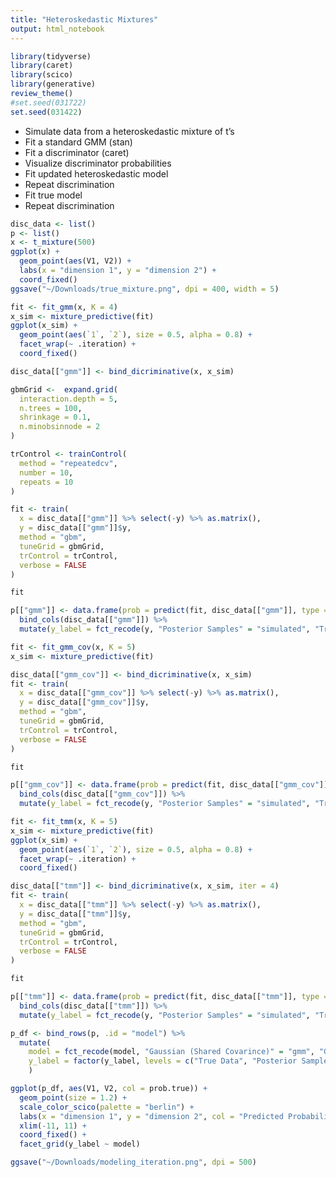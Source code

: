 ```yaml
---
title: "Heteroskedastic Mixtures"
output: html_notebook
---
```


```r
library(tidyverse)
library(caret)
library(scico)
library(generative)
review_theme()
#set.seed(031722)
set.seed(031422)
```

* Simulate data from a heteroskedastic mixture of t's
* Fit a standard GMM (stan)
* Fit a discriminator (caret)
* Visualize discriminator probabilities
* Fit updated heteroskedastic model
* Repeat discrimination
* Fit true model
* Repeat discrimination

```r
disc_data <- list()
p <- list()
x <- t_mixture(500)
ggplot(x) +
  geom_point(aes(V1, V2)) +
  labs(x = "dimension 1", y = "dimension 2") +
  coord_fixed()
ggsave("~/Downloads/true_mixture.png", dpi = 400, width = 5)
```

```r
fit <- fit_gmm(x, K = 4)
x_sim <- mixture_predictive(fit)
ggplot(x_sim) +
  geom_point(aes(`1`, `2`), size = 0.5, alpha = 0.8) +
  facet_wrap(~ .iteration) +
  coord_fixed()
```

```r
disc_data[["gmm"]] <- bind_dicriminative(x, x_sim)
```

```r
gbmGrid <-  expand.grid(
  interaction.depth = 5,
  n.trees = 100,
  shrinkage = 0.1,
  n.minobsinnode = 2
)

trControl <- trainControl(
  method = "repeatedcv",
  number = 10,
  repeats = 10
)

fit <- train(
  x = disc_data[["gmm"]] %>% select(-y) %>% as.matrix(), 
  y = disc_data[["gmm"]]$y, 
  method = "gbm",
  tuneGrid = gbmGrid,
  trControl = trControl,
  verbose = FALSE
)

fit
```

```r
p[["gmm"]] <- data.frame(prob = predict(fit, disc_data[["gmm"]], type = "prob")) %>%
  bind_cols(disc_data[["gmm"]]) %>%
  mutate(y_label = fct_recode(y, "Posterior Samples" = "simulated", "True Data" = "true"))
```

```r
fit <- fit_gmm_cov(x, K = 5)
x_sim <- mixture_predictive(fit)
```

```r
disc_data[["gmm_cov"]] <- bind_dicriminative(x, x_sim)
fit <- train(
  x = disc_data[["gmm_cov"]] %>% select(-y) %>% as.matrix(), 
  y = disc_data[["gmm_cov"]]$y, 
  method = "gbm",
  tuneGrid = gbmGrid,
  trControl = trControl,
  verbose = FALSE
)

fit
```

```r
p[["gmm_cov"]] <- data.frame(prob = predict(fit, disc_data[["gmm_cov"]], type = "prob")) %>%
  bind_cols(disc_data[["gmm_cov"]]) %>%
  mutate(y_label = fct_recode(y, "Posterior Samples" = "simulated", "True Data" = "true"))
```

```r
fit <- fit_tmm(x, K = 5)
x_sim <- mixture_predictive(fit)
ggplot(x_sim) +
  geom_point(aes(`1`, `2`), size = 0.5, alpha = 0.8) +
  facet_wrap(~ .iteration) +
  coord_fixed()
```

```r
disc_data[["tmm"]] <- bind_dicriminative(x, x_sim, iter = 4)
fit <- train(
  x = disc_data[["tmm"]] %>% select(-y) %>% as.matrix(),
  y = disc_data[["tmm"]]$y, 
  method = "gbm",
  tuneGrid = gbmGrid,
  trControl = trControl,
  verbose = FALSE
)

fit
```

```r
p[["tmm"]] <- data.frame(prob = predict(fit, disc_data[["tmm"]], type = "prob")) %>%
  bind_cols(disc_data[["tmm"]]) %>%
  mutate(y_label = fct_recode(y, "Posterior Samples" = "simulated", "True Data" = "true"))
```

```r
p_df <- bind_rows(p, .id = "model") %>%
  mutate(
    model = fct_recode(model, "Gaussian (Shared Covarince)" = "gmm", "Gaussian (Individual Covariance)" = "gmm_cov", "Student's t (Individual Covariance)" = "tmm"),
    y_label = factor(y_label, levels = c("True Data", "Posterior Samples"))
    )

ggplot(p_df, aes(V1, V2, col = prob.true)) +
  geom_point(size = 1.2) +
  scale_color_scico(palette = "berlin") +
  labs(x = "dimension 1", y = "dimension 2", col = "Predicted Probability") +
  xlim(-11, 11) +
  coord_fixed() +
  facet_grid(y_label ~ model)

ggsave("~/Downloads/modeling_iteration.png", dpi = 500)
```

